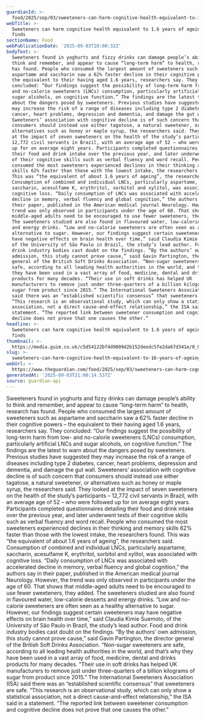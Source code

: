 ```yaml
---
guardianId: >-
  food/2025/sep/03/sweeteners-can-harm-cognitive-health-equivalent-to-16-years-of-ageing-study-finds
webTitle: >-
  Sweeteners can harm cognitive health equivalent to 1.6 years of ageing, study
  finds
sectionName: Food
webPublicationDate: '2025-09-03T20:00:32Z'
bodyText: >-
  Sweeteners found in yoghurts and fizzy drinks can damage people’s ability to
  think and remember, and appear to cause “long-term harm” to health, research
  has found. People who consumed the largest amount of sweeteners such as
  aspartame and saccharin saw a 62% faster decline in their cognitive powers –
  the equivalent to their having aged 1.6 years, researchers say. They
  concluded: “Our findings suggest the possibility of long-term harm from low-
  and no-calorie sweeteners (LNCs) consumption, particularly artificial LNCs and
  sugar alcohols, on cognitive function.” The findings are the latest to warn
  about the dangers posed by sweeteners. Previous studies have suggested they
  may increase the risk of a range of diseases including type 2 diabetes,
  cancer, heart problems, depression and dementia, and damage the gut wall.
  Sweeteners’ association with cognitive decline is of such concern that
  consumers should instead use either tagatose, a natural sweetener, or
  alternatives such as honey or maple syrup, the researchers said. They looked
  at the impact of seven sweeteners on the health of the study’s participants –
  12,772 civil servants in Brazil, with an average age of 52 – who were followed
  up for on average eight years. Participants completed questionnaires detailing
  their food and drink intake over the previous year, and later underwent tests
  of their cognitive skills such as verbal fluency and word recall. People who
  consumed the most sweeteners experienced declines in their thinking and memory
  skills 62% faster than those with the lowest intake, the researchers found.
  This was “the equivalent of about 1.6 years of ageing”, the researchers said.
  Consumption of combined and individual LNCs, particularly aspartame,
  saccharin, acesulfame K, erythritol, sorbitol and xylitol, was associated with
  cognitive loss. “Daily consumption of LNCs was associated with accelerated
  decline in memory, verbal fluency and global cognition,” the authors say in
  their paper, published in the American medical journal Neurology. However, the
  trend was only observed in participants under the age of 60. That shows that
  middle-aged adults need to be encouraged to use fewer sweeteners, they added.
  The sweeteners studied are also found in flavoured water, low-calorie desserts
  and energy drinks. “Low and no-calorie sweeteners are often seen as a healthy
  alternative to sugar. However, our findings suggest certain sweeteners may
  have negative effects on brain health over time,” said Claudia Kimie Suemoto,
  of the University of São Paulo in Brazil, the study’s lead author. Food and
  drink industry bodies cast doubt on the findings. “By the authors’ own
  admission, this study cannot prove cause,” said Gavin Partington, the director
  general of the British Soft Drinks Association. “Non-sugar sweeteners are
  safe, according to all leading health authorities in the world, and that’s why
  they have been used in a vast array of food, medicine, dental and drinks
  products for many decades. “Their use in soft drinks has helped UK
  manufacturers to remove just under three-quarters of a billion kilograms of
  sugar from product since 2015.” The International Sweeteners Association (ISA)
  said there was an “established scientific consensus” that sweeteners are safe.
  “This research is an observational study, which can only show a statistical
  association, not a direct cause-and-effect relationship,” the ISA said in a
  statement. “The reported link between sweetener consumption and cognitive
  decline does not prove that one causes the other.”
headline: >-
  Sweeteners can harm cognitive health equivalent to 1.6 years of ageing, study
  finds
thumbnail: >-
  https://media.guim.co.uk/c5d54122bf4d9009d2b152deedc5fe2da67d341e/0_0_5200_4160/500.jpg
slug: >-
  sweeteners-can-harm-cognitive-health-equivalent-to-16-years-of-ageing-study-finds
webUrl: >-
  https://www.theguardian.com/food/2025/sep/03/sweeteners-can-harm-cognitive-health-equivalent-to-16-years-of-ageing-study-finds
generatedAt: '2025-09-03T21:00:14.537Z'
source: guardian-api
---
```

Sweeteners found in yoghurts and fizzy drinks can damage people’s ability to think and remember, and appear to cause “long-term harm” to health, research has found. People who consumed the largest amount of sweeteners such as aspartame and saccharin saw a 62% faster decline in their cognitive powers – the equivalent to their having aged 1.6 years, researchers say. They concluded: “Our findings suggest the possibility of long-term harm from low- and no-calorie sweeteners (LNCs) consumption, particularly artificial LNCs and sugar alcohols, on cognitive function.” The findings are the latest to warn about the dangers posed by sweeteners. Previous studies have suggested they may increase the risk of a range of diseases including type 2 diabetes, cancer, heart problems, depression and dementia, and damage the gut wall. Sweeteners’ association with cognitive decline is of such concern that consumers should instead use either tagatose, a natural sweetener, or alternatives such as honey or maple syrup, the researchers said. They looked at the impact of seven sweeteners on the health of the study’s participants – 12,772 civil servants in Brazil, with an average age of 52 – who were followed up for on average eight years. Participants completed questionnaires detailing their food and drink intake over the previous year, and later underwent tests of their cognitive skills such as verbal fluency and word recall. People who consumed the most sweeteners experienced declines in their thinking and memory skills 62% faster than those with the lowest intake, the researchers found. This was “the equivalent of about 1.6 years of ageing”, the researchers said. Consumption of combined and individual LNCs, particularly aspartame, saccharin, acesulfame K, erythritol, sorbitol and xylitol, was associated with cognitive loss. “Daily consumption of LNCs was associated with accelerated decline in memory, verbal fluency and global cognition,” the authors say in their paper, published in the American medical journal Neurology. However, the trend was only observed in participants under the age of 60. That shows that middle-aged adults need to be encouraged to use fewer sweeteners, they added. The sweeteners studied are also found in flavoured water, low-calorie desserts and energy drinks. “Low and no-calorie sweeteners are often seen as a healthy alternative to sugar. However, our findings suggest certain sweeteners may have negative effects on brain health over time,” said Claudia Kimie Suemoto, of the University of São Paulo in Brazil, the study’s lead author. Food and drink industry bodies cast doubt on the findings. “By the authors’ own admission, this study cannot prove cause,” said Gavin Partington, the director general of the British Soft Drinks Association. “Non-sugar sweeteners are safe, according to all leading health authorities in the world, and that’s why they have been used in a vast array of food, medicine, dental and drinks products for many decades. “Their use in soft drinks has helped UK manufacturers to remove just under three-quarters of a billion kilograms of sugar from product since 2015.” The International Sweeteners Association (ISA) said there was an “established scientific consensus” that sweeteners are safe. “This research is an observational study, which can only show a statistical association, not a direct cause-and-effect relationship,” the ISA said in a statement. “The reported link between sweetener consumption and cognitive decline does not prove that one causes the other.”

